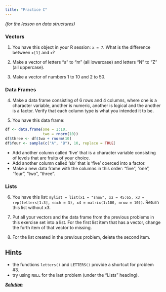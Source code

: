 ```yaml
---
title: "Practice C"
---
```


*(for the lesson on data structures)*

### Vectors

(@) You have this object in your R session: `x = 7`. What is the difference between `x[1]` and `x`?

(@) Make a vector of letters "a" to "m" (all lowercase) and letters "N" to "Z" (all uppercase).

(@) Make a vector of numbers 1 to 10 and 2 to 50. 

### Data Frames

(@) Make a data frame consisting of 6 rows and 4 columns, where one is a character variable, another is numeric, another is logical and the another is a factor. Verify that each column type is what you intended it to be. 

(@) You have this data frame:
```r
df <- data.frame(one = 1:10,
                 two = rnorm(10))
df$three <- df$two + rnorm(10)
df$four <- sample(c("A", "B"), 10, replace = TRUE)
```

* Add another column called 'five' that is a character variable consisting of levels that are fruits of your choice. 
* Add another column called 'six' that is 'five' coerced into a factor. 
* Make a new data frame with the columns in this order: "five", "one", "four", "two", "three". 


### Lists


(@)  You have this list: `mylist = list(x1 = "snow", x2 = 45:65, x3 = rep(letters[1:3], each = 3), x4 = matrix(1:100, nrow = 10))`. Return this list without x3. 

(@) Put all your vectors and the data frame from the previous problems in this exercise set into a list. For the first list item that has a vector, change the forth item of that vector to missing.

(@) For the list created in the previous problem, delete the second item. 

::: {.callout-tip collapse="true"}
## Hints
* the functions `letters()` and `LETTERS()` provide a shortcut for problem #3. 
* try using `NULL` for the last problem (under the "Lists" heading). 
:::

[***Solution***](../practice/solution-C.qmd)
